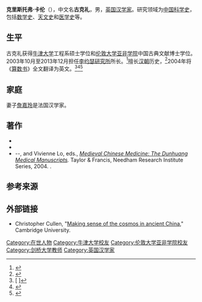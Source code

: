 '''克里斯托弗·卡伦'''（{{lang-en|'''Christopher Cullen'''}}），中文名'''古克礼'''，男，[[英国|英国]][[汉学家|汉学家]]。研究领域为[[中国科学史|中国科学史]]，包括[[数学史|数学史]]、[[天文史|天文史]]和[[医学史|医学史]]等。

== 生平 ==
古克礼获得[[牛津大学|牛津大学]]工程系硕士学位和[[伦敦大学亚非学院|伦敦大学亚非学院]]中国古典文献博士学位。2003年10月至2013年12月担任[[李约瑟研究所|李约瑟研究所]]所长。<ref>{{Cite web|title=NRI page on Christopher Cullen|url=http://www.nri.org.uk/cullen.html|accessdate=|work=|archive-date=2016-05-28|archive-url=https://web.archive.org/web/20160528012609/http://www.nri.org.uk/cullen.html|dead-url=no}}</ref>擅长[[汉朝|汉朝]]历史，<ref>{{Cite web|title=China Radio International|url=http://english.cri.cn/4406/2009/10/21/1701s524070.htm|accessdate=|work=|archive-date=2016-03-04|archive-url=https://web.archive.org/web/20160304072609/http://english.cri.cn/4406/2009/10/21/1701s524070.htm|dead-url=no}}</ref>2004年将《[[算数书|算数书]]》全文翻译为英文。<ref>[ ]</ref><ref>{{Cite web|title=Research|url=http://www.cam.ac.uk/research/features/making-sense-of-the-cosmos-in-ancient-china/|accessdate=|work=University of Cambridge|archive-date=2018-07-12|archive-url=https://web.archive.org/web/20180712103629/http://www.cam.ac.uk/research/features/making-sense-of-the-cosmos-in-ancient-china|dead-url=no}}</ref><ref>{{Cite web|title=访谈︱剑桥大学教授古克礼：仰望星空的历史意义|url=https://www.thepaper.cn/newsDetail_forward_2195989|accessdate=|work=澎湃新闻}}</ref>

==家庭==
妻子[[詹嘉玲|詹嘉玲]]是法国汉学家。

== 著作 == 
* {{cite book |last = Cullen   |first = Christopher |year = 1996 |title = Astronomy and Mathematics in Ancient China: The Zhou Bi Suan Jing |publisher = Cambridge University Press| location = Cambridge ; New York|url=|isbn = 0521550890|ref = none}}
* {{cite journal |last =Cullen, Christopher  |authormask  = 2|title =Joseph Needham on Chinese Astronomy |journal =Past & Present |volume =  |issue = 87 |pages =39–53 |date =1980 |language = |jstor = 650565 |issn = |ref= none}}
* --, and Vivienne Lo, eds., ''[https://books.google.com/books?id=OgusGV1EKA0C Medieval Chinese Medicine: The Dunhuang Medical Manuscripts]{{Wayback|url=https://books.google.com/books?id=OgusGV1EKA0C |date=20160529034424 }}.'' Taylor & Francis, Needham Research Institute Series,  2004.   {{ISBN|9781134291311}}.

== 参考来源 ==
{{Reflist}}

== 外部链接 ==
* Christopher Cullen, "[http://www.cam.ac.uk/research/news/making-sense-of-the-cosmos-in-ancient-china Making sense of the cosmos in ancient China]{{Wayback|url=http://www.cam.ac.uk/research/news/making-sense-of-the-cosmos-in-ancient-china |date=20160304112733 }}," Cambridge University.

{{Authority control}}
{{DEFAULTSORT:Cullen, Christopher}}
[[Category:在世人物|Category:在世人物]]
[[Category:牛津大学校友|Category:牛津大学校友]]
[[Category:伦敦大学亚非学院校友|Category:伦敦大学亚非学院校友]]
[[Category:剑桥大学教师|Category:剑桥大学教师]]
[[Category:英国汉学家|Category:英国汉学家]]